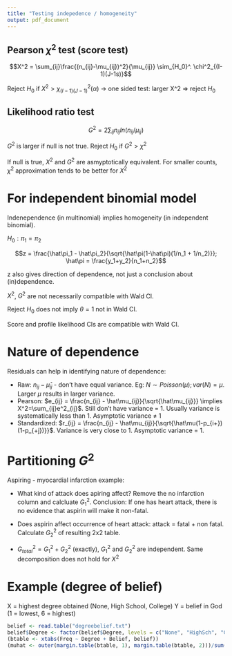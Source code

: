 ```yaml
---
title: "Testing indepedence / homogeneity"
output: pdf_document
---
```


## Pearson $\chi^2$ test (score test)

$$X^2 = \sum_{ij}\frac{(n_{ij}-\mu_{ij})^2}{\mu_{ij}} \sim_{H_0}^. \chi^2_{(I-1)(J-1s)}$$

Reject $H_0$ if $X^2 > \chi^2_{(I-1)(J-1)}(\alpha)$ -> one sided test: larger X^2 => reject $H_0$

## Likelihood ratio test

$$G^2 = 2\sum_{ij}n_{ij}ln(n_{ij}/\mu_{ij})$$

$G^2$ is larger if null is not true. Reject $H_0$ if $G^2 > \chi^2_{}$

If null is true, $X^2$ and $G^2$ are asmyptotically equivalent. For smaller counts, $\chi^2$ approximation tends to be better for $X^2$

# For independent binomial model

Indenependence (in multinomial) implies homogeneity (in independent binomial).

$H_0: \pi_1 = \pi_2$

$$z = \frac{\hat\pi_1 - \hat\pi_2}{\sqrt{\hat\pi(1-\hat\pi)(1/n_1 + 1/n_2)}}; \hat\pi = \frac{y_1+y_2}{n_1+n_2}$$

z also gives direction of dependence, not just a conclusion about (in)dependence.

$X^2$, $G^2$ are not necessarily compatible with Wald CI.

Reject $H_0$ does not imply $\theta=1$ not in Wald CI.

Score and profile likelihood CIs are compatible with Wald CI.

# Nature of dependence

Residuals can help in identifying nature of dependence:

- Raw: $n_{ij} - \hat\mu_{ij}$ - don't have equal variance. Eg: $N \sim Poisson(\mu); var(N) = \mu$. Larger $\mu$ results in larger variance.
- Pearson: $e_{ij} = \frac{n_{ij} - \hat\mu_{ij}}{\sqrt{\hat\mu_{ij}}} \implies X^2=\sum_{ij}e^2_{ij}$. Still don't have variance = 1. Usually variance is systematically less than 1. Asymptotic variance $\ne$ 1
- Standardized: $r_{ij} = \frac{n_{ij} - \hat\mu_{ij}}{\sqrt{\hat\mu(1-p_{i+})(1-p_{+j})}}$. Variance is very close to 1. Asymptotic variance = 1.

# Partitioning $G^2$

Aspiring - myocardial infarction example:

- What kind of attack does apiring affect? Remove the no infarction column and calcluate $G^2_1$. Conclusion: If one has heart attack, there is no evidence that aspirin will make it non-fatal.

- Does aspirin affect occurrence of heart attack: attack = fatal + non fatal. Calculate $G^2_2$ of resulting 2x2 table.

- $G^2_{total} = G^2_1 + G^2_2\text{ (exactly)}$, $G^2_1$ and $G^2_2$ are independent. Same decomposition does not hold for $X^2$

# Example (degree of belief)

X = highest degree obtained (None, High School, College)
Y = belief in God (1 = lowest, 6 = highest)

```r
belief <- read.table("degreebelief.txt")
belief$Degree <- factor(belief$Degree, levels = c("None", "HighSch", "College"))
(btable <- xtabs(Freq ~ Degree + Belief, belief))
(muhat <- outer(margin.table(btable, 1), margin.table(btable, 2)))/sum(btable) # Takes outer product of vectors giving \hat\pi_{i+}\hat\pi_{+j}
```